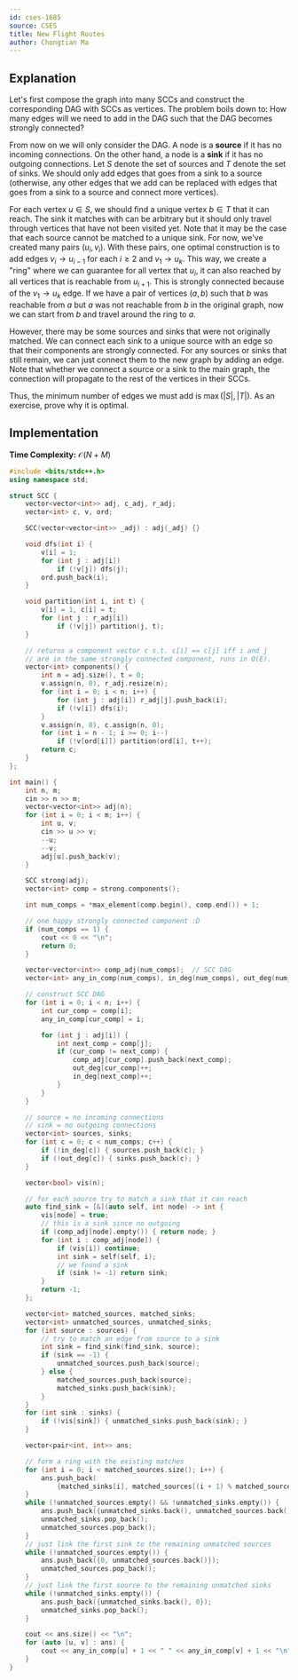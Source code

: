 ```yaml
---
id: cses-1685
source: CSES
title: New Flight Routes
author: Chongtian Ma
---
```


## Explanation

Let's first compose the graph into many SCCs and construct the corresponding DAG
with SCCs as vertices. The problem boils down to: How many edges will we need to
add in the DAG such that the DAG becomes strongly connected?

From now on we will only consider the DAG. A node is a **source** if it has no
incoming connections. On the other hand, a node is a **sink** if it has no
outgoing connections. Let $S$ denote the set of sources and $T$ denote the set
of sinks. We should only add edges that goes from a sink to a source (otherwise,
any other edges that we add can be replaced with edges that goes from a sink to
a source and connect more vertices).

For each vertex $u \in S$, we should find a unique vertex $b \in T$ that it can
reach. The sink it matches with can be arbitrary but it should only travel through vertices that have not been visited yet. Note that it may be the case that each source cannot be matched to a
unique sink. For now, we've created many pairs $(u_i, v_i)$. With these pairs,
one optimal construction is to add edges $v_i \rightarrow u_{i-1}$ for each
$i \geq 2$ and $v_1 \rightarrow u_k$. This way, we create a "ring" where we can
guarantee for all vertex that $u_i$, it can also reached by all vertices that is
reachable from $u_{i+1}$. This is strongly connected because of the
$v_1 \rightarrow u_k$ edge. If we have a pair of vertices $(a, b)$ such that $b$
was reachable from $a$ but $a$ was not reachable from $b$ in the original graph,
now we can start from $b$ and travel around the ring to $a$.

However, there may be some sources and sinks that were not originally matched.
We can connect each sink to a unique source with an edge so that their components are strongly connected. For any
sources or sinks that still remain, we can just connect them to the new graph by adding an edge.
Note that whether we connect a source or a sink to the main graph, the
connection will propagate to the rest of the vertices in their SCCs.

Thus, the minimum number of edges we must add is $\max(|S|,|T|)$. As an
exercise, prove why it is optimal.

## Implementation

**Time Complexity:** $\mathcal{O}(N + M)$

<LanguageSection>
<CPPSection>

```cpp
#include <bits/stdc++.h>
using namespace std;

struct SCC {
	vector<vector<int>> adj, c_adj, r_adj;
	vector<int> c, v, ord;

	SCC(vector<vector<int>> _adj) : adj(_adj) {}

	void dfs(int i) {
		v[i] = 1;
		for (int j : adj[i])
			if (!v[j]) dfs(j);
		ord.push_back(i);
	}

	void partition(int i, int t) {
		v[i] = 1, c[i] = t;
		for (int j : r_adj[i])
			if (!v[j]) partition(j, t);
	}

	// returns a component vector c s.t. c[i] == c[j] iff i and j
	// are in the same strongly connected component, runs in O(E).
	vector<int> components() {
		int n = adj.size(), t = 0;
		v.assign(n, 0), r_adj.resize(n);
		for (int i = 0; i < n; i++) {
			for (int j : adj[i]) r_adj[j].push_back(i);
			if (!v[i]) dfs(i);
		}
		v.assign(n, 0), c.assign(n, 0);
		for (int i = n - 1; i >= 0; i--)
			if (!v[ord[i]]) partition(ord[i], t++);
		return c;
	}
};

int main() {
	int n, m;
	cin >> n >> m;
	vector<vector<int>> adj(n);
	for (int i = 0; i < m; i++) {
		int u, v;
		cin >> u >> v;
		--u;
		--v;
		adj[u].push_back(v);
	}

	SCC strong(adj);
	vector<int> comp = strong.components();

	int num_comps = *max_element(comp.begin(), comp.end()) + 1;

	// one happy strongly connected component :D
	if (num_comps == 1) {
		cout << 0 << "\n";
		return 0;
	}

	vector<vector<int>> comp_adj(num_comps);  // SCC DAG
	vector<int> any_in_comp(num_comps), in_deg(num_comps), out_deg(num_comps);

	// construct SCC DAG
	for (int i = 0; i < n; i++) {
		int cur_comp = comp[i];
		any_in_comp[cur_comp] = i;

		for (int j : adj[i]) {
			int next_comp = comp[j];
			if (cur_comp != next_comp) {
				comp_adj[cur_comp].push_back(next_comp);
				out_deg[cur_comp]++;
				in_deg[next_comp]++;
			}
		}
	}

	// source = no incoming connections
	// sink = no outgoing connections
	vector<int> sources, sinks;
	for (int c = 0; c < num_comps; c++) {
		if (!in_deg[c]) { sources.push_back(c); }
		if (!out_deg[c]) { sinks.push_back(c); }
	}

	vector<bool> vis(n);

	// for each source try to match a sink that it can reach
	auto find_sink = [&](auto self, int node) -> int {
		vis[node] = true;
		// this is a sink since no outgoing
		if (comp_adj[node].empty()) { return node; }
		for (int i : comp_adj[node]) {
			if (vis[i]) continue;
			int sink = self(self, i);
			// we found a sink
			if (sink != -1) return sink;
		}
		return -1;
	};

	vector<int> matched_sources, matched_sinks;
	vector<int> unmatched_sources, unmatched_sinks;
	for (int source : sources) {
		// try to match an edge from source to a sink
		int sink = find_sink(find_sink, source);
		if (sink == -1) {
			unmatched_sources.push_back(source);
		} else {
			matched_sources.push_back(source);
			matched_sinks.push_back(sink);
		}
	}
	for (int sink : sinks) {
		if (!vis[sink]) { unmatched_sinks.push_back(sink); }
	}

	vector<pair<int, int>> ans;

	// form a ring with the existing matches
	for (int i = 0; i < matched_sources.size(); i++) {
		ans.push_back(
		    {matched_sinks[i], matched_sources[(i + 1) % matched_sources.size()]});
	}
	while (!unmatched_sources.empty() && !unmatched_sinks.empty()) {
		ans.push_back({unmatched_sinks.back(), unmatched_sources.back()});
		unmatched_sinks.pop_back();
		unmatched_sources.pop_back();
	}
	// just link the first sink to the remaining unmatched sources
	while (!unmatched_sources.empty()) {
		ans.push_back({0, unmatched_sources.back()});
		unmatched_sources.pop_back();
	}
	// just link the first source to the remaining unmatched sinks
	while (!unmatched_sinks.empty()) {
		ans.push_back({unmatched_sinks.back(), 0});
		unmatched_sinks.pop_back();
	}

	cout << ans.size() << "\n";
	for (auto [u, v] : ans) {
		cout << any_in_comp[u] + 1 << " " << any_in_comp[v] + 1 << "\n";
	}
}
```

</CPPSection>
</LanguageSection>
